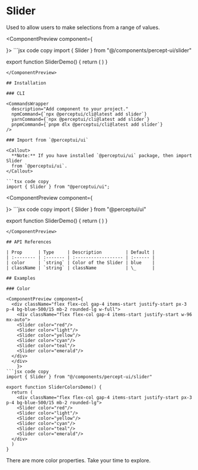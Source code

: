 
<h1 className="text-4xl font-bold mt-5">Slider</h1>
<p className="text-xl">
  Used to allow users to make selections from a range of values.
</p>
<IssueHeader source="components/slider/slider" />

<ComponentPreview component={
  <div className="flex items-center justify-center p-2 w-96 mx-auto">
    <Slider/>
  </div>
    }>
```jsx code copy
import { Slider } from "@/components/percept-ui/slider"

export function SliderDemo() {
  return (
    <Slider/>
  )
}
```
</ComponentPreview>

## Installation

### CLI

<CommandsWrapper
  description="Add component to your project."
  npmCommand={`npx @perceptui/cli@latest add slider`}
  yarnCommand={`npx @perceptui/cli@latest add slider`}
  pnpmCommand={`pnpm dlx @perceptui/cli@latest add slider`}
/>

### Import from `@perceptui/ui`

<Callout>
  **Note:** If you have installed `@perceptui/ui` package, then import Slider
  from `@perceptui/ui`.
</Callout>

```tsx code copy
import { Slider } from "@perceptui/ui";
```

<ComponentPreview component={
<div className="flex items-center justify-center p-2 w-96 mx-auto">
    <Slider/>
  </div>    }>
```jsx code copy
import { Slider } from "@perceptui/ui"

export function SliderDemo() {
  return (
    <Slider/>
  )
}
```
</ComponentPreview>

## API References

| Prop      | Type     | Description         | Default |
| :-------- | :------- | :------------------ | :------ |
| color     | `string` | Color of the Slider | blue    |
| className | `string` | className           | \_      |

## Examples

### Color

<ComponentPreview component={
  <div className="flex flex-col gap-4 items-start justify-start px-3 p-4 bg-blue-500/15 mb-2 rounded-lg w-full">
    <div className="flex flex-col gap-4 items-start justify-start w-96 mx-auto">
    <Slider color="red"/>
    <Slider color="light"/>
    <Slider color="yellow"/>
    <Slider color="cyan"/>
    <Slider color="teal"/>
    <Slider color="emerald"/>
  </div>
  </div>
    }>
```jsx code copy
import { Slider } from "@/components/percept-ui/slider"

export function SliderColorsDemo() {
  return (
    <div className="flex flex-col gap-4 items-start justify-start px-3 p-4 bg-blue-500/15 mb-2 rounded-lg">
    <Slider color="red"/>
    <Slider color="light"/>
    <Slider color="yellow"/>
    <Slider color="cyan"/>
    <Slider color="teal"/>
    <Slider color="emerald"/>
  </div>
  )
}
```
</ComponentPreview>

<Callout>There are more color properties. Take your time to explore.</Callout>
